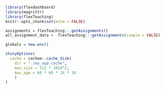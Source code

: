 

```r
library(flexdashboard)
library(magrittr)
library(flexTeaching)
knitr::opts_chunk$set(echo = FALSE)

assignments = flexTeaching:::getAssignments()
all_assignment_data =  flexTeaching:::getAssignments(simple = FALSE)

globals = new.env()
```

```r
shinyOptions(
  cache = cachem::cache_disk(
    dir = "./my_app_cache",
    max_size = 512 * 1024^2,
    max_age = 60 * 60 * 24 * 10
    )
)
```

